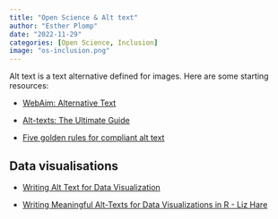 ```yaml
---
title: "Open Science & Alt text"
author: "Esther Plomp"
date: "2022-11-29"
categories: [Open Science, Inclusion]
image: "os-inclusion.png"
---
```


Alt text is a text alternative defined for images. Here are some starting resources:

-   [WebAim: Alternative Text](https://webaim.org/techniques/alttext/)

-   [Alt-texts: The Ultimate Guide](https://axesslab.com/alt-texts/)

-   [Five golden rules for compliant alt text](https://abilitynet.org.uk/news-blogs/five-golden-rules-compliant-alt-text)

## Data visualisations

-   [Writing Alt Text for Data Visualization](https://medium.com/nightingale/writing-alt-text-for-data-visualization-2a218ef43f81)

-   [Writing Meaningful Alt-Texts for Data Visualizations in R - Liz Hare](https://www.youtube.com/watch?v=dXV5bx1WQTM)
